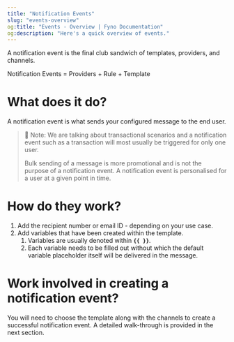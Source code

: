 ```yaml
---
title: "Notification Events"
slug: "events-overview"
og:title: "Events - Overview | Fyno Documentation"
og:description: "Here's a quick overview of events."
---
```


A notification event is the final club sandwich of templates, providers, and channels.

Notification Events = Providers + Rule + Template

# What does it do?

A notification event is what sends your configured message to the end user.

> 📘 Note: We are talking about transactional scenarios and a notification event such as a transaction will most usually be triggered for only one user.
>
> Bulk sending of a message is more promotional and is not the purpose of a notification event. A notification event is personalised for a user at a given point in time.

# How do they work?

1. Add the recipient number or email ID - depending on your use case.
2. Add variables that have been created within the template.
   1. Variables are usually denoted within **`{{ }}`**.
   2. Each variable needs to be filled out without which the default variable placeholder itself will be delivered in the message.

# Work involved in creating a notification event?

You will need to choose the template along with the channels to create a successful notification event. A detailed walk-through is provided in the next section.
